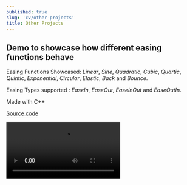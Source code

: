 ```yaml
---
published: true
slug: 'cv/other-projects'
title: Other Projects
---
```


## Demo to showcase how different easing functions behave

Easing Functions Showcased: _Linear_, _Sine_, _Quadratic_, _Cubic_, _Quartic_, _Quintic_, _Exponential_, _Circular_,
_Elastic_, _Back_ and _Bounce_.

Easing Types supported : _EaseIn_, _EaseOut_, _EaseInOut_ and _EaseOutIn_.

Made with C++

[Source code](https://github.com/AnkurSheel/EasingFunctionsDemo)

<Video src="https://www.youtube.com/embed/x0vW7pHsvFQ" title="Easing Functions Video" />

## Fuzzy Logic system

A Fuzzy Logic system that reads the data produced by CERT (a facial features recognition program, to examine pictures
taken by a webcam) and processes it to determine the most prevalent emotion expressed by the player. This emotion is
then used to modify the internal game mechanics of Quake 3 in real time.

Made with C++

## Reliable UDP protocol

A Reliable UDP protocol to simulate AI (steering) behaviors over a network with a client-server architecture involving
multiple systems.

Made with C++

## TV Listings Scraper

A Google Maps based interface that displays the current TV Listings of Los Angeles TV stations, scraped from an existing
TV Listings.

Made with HTML, CSS, DOM, AJAX, XML, JAVA Servlets, JSON & PERL

